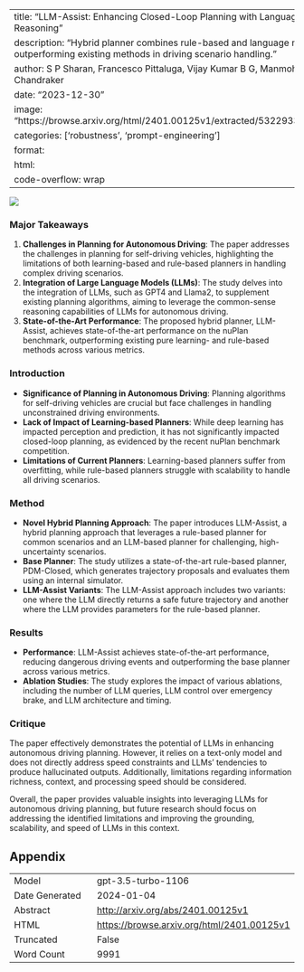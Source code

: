 
---
title: "LLM-Assist: Enhancing Closed-Loop Planning with Language-Based Reasoning"
description: "Hybrid planner combines rule-based and language models, outperforming existing methods in driving scenario handling."
author: S P Sharan, Francesco Pittaluga, Vijay Kumar B G, Manmohan Chandraker
date: "2023-12-30"
image: "https://browse.arxiv.org/html/2401.00125v1/extracted/5322933/fig/arch.png"
categories: ['robustness', 'prompt-engineering']
format:
  html:
    code-overflow: wrap
---

![](https://browse.arxiv.org/html/2401.00125v1/extracted/5322933/fig/arch.png)

### Major Takeaways
1. **Challenges in Planning for Autonomous Driving**: The paper addresses the challenges in planning for self-driving vehicles, highlighting the limitations of both learning-based and rule-based planners in handling complex driving scenarios.
2. **Integration of Large Language Models (LLMs)**: The study delves into the integration of LLMs, such as GPT4 and Llama2, to supplement existing planning algorithms, aiming to leverage the common-sense reasoning capabilities of LLMs for autonomous driving.
3. **State-of-the-Art Performance**: The proposed hybrid planner, LLM-Assist, achieves state-of-the-art performance on the nuPlan benchmark, outperforming existing pure learning- and rule-based methods across various metrics.

### Introduction
- **Significance of Planning in Autonomous Driving**: Planning algorithms for self-driving vehicles are crucial but face challenges in handling unconstrained driving environments.
- **Lack of Impact of Learning-based Planners**: While deep learning has impacted perception and prediction, it has not significantly impacted closed-loop planning, as evidenced by the recent nuPlan benchmark competition.
- **Limitations of Current Planners**: Learning-based planners suffer from overfitting, while rule-based planners struggle with scalability to handle all driving scenarios.

### Method
- **Novel Hybrid Planning Approach**: The paper introduces LLM-Assist, a hybrid planning approach that leverages a rule-based planner for common scenarios and an LLM-based planner for challenging, high-uncertainty scenarios.
- **Base Planner**: The study utilizes a state-of-the-art rule-based planner, PDM-Closed, which generates trajectory proposals and evaluates them using an internal simulator.
- **LLM-Assist Variants**: The LLM-Assist approach includes two variants: one where the LLM directly returns a safe future trajectory and another where the LLM provides parameters for the rule-based planner.

### Results
- **Performance**: LLM-Assist achieves state-of-the-art performance, reducing dangerous driving events and outperforming the base planner across various metrics.
- **Ablation Studies**: The study explores the impact of various ablations, including the number of LLM queries, LLM control over emergency brake, and LLM architecture and timing.

### Critique
The paper effectively demonstrates the potential of LLMs in enhancing autonomous driving planning. However, it relies on a text-only model and does not directly address speed constraints and LLMs' tendencies to produce hallucinated outputs. Additionally, limitations regarding information richness, context, and processing speed should be considered.

Overall, the paper provides valuable insights into leveraging LLMs for autonomous driving planning, but future research should focus on addressing the identified limitations and improving the grounding, scalability, and speed of LLMs in this context.

## Appendix

|          |          |
|----------|----------|
| Model     | gpt-3.5-turbo-1106       |
| Date Generated     | 2024-01-04       |
| Abstract | [http://arxiv.org/abs/2401.00125v1](http://arxiv.org/abs/2401.00125v1)        |
| HTML     | [https://browse.arxiv.org/html/2401.00125v1](https://browse.arxiv.org/html/2401.00125v1)       |
| Truncated       | False       |
| Word Count       | 9991       |